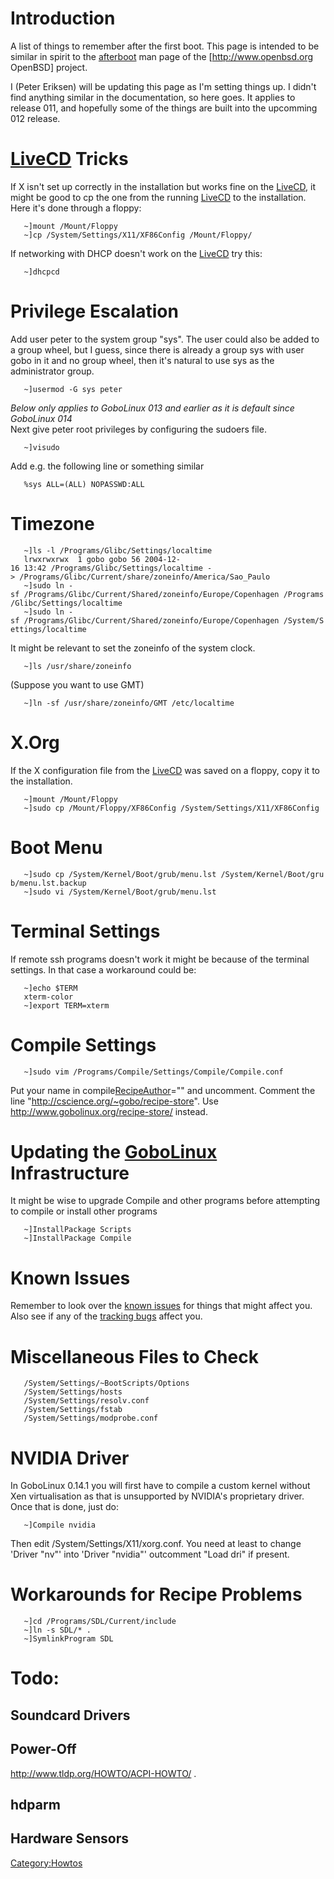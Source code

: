 = Introduction =
A list of things to remember after the first boot.  This page is intended to be similar in spirit to the [http://www.openbsd.org/cgi-bin/man.cgi?query=afterboot&apropos=0&sektion=0&manpath=OpenBSD+Current&arch=i386&format=html  afterboot]  man page of the [http://www.openbsd.org<!--/--> OpenBSD] project.

I (Peter Eriksen) will be updating this page as I'm setting things up. I didn't find anything similar in the documentation, so here goes.  It applies to release 011, and hopefully some of the things are built into the upcomming 012 release.

= [[LiveCD]] Tricks =
If X isn't set up correctly in the installation but works fine on the [[LiveCD]], it might be good to cp the one from the running [[LiveCD]] to the installation.  Here it's done through a floppy:

    ~]mount /Mount/Floppy 
    ~]cp /System/Settings/X11/XF86Config /Mount/Floppy/ 


If networking with DHCP doesn't work on the [[LiveCD]] try this:

    ~]dhcpcd 


= Privilege Escalation =
Add user peter to the system group "sys".  The user could also be added to a group wheel, but I guess, since there is already a group sys with user gobo in it and no group wheel, then it's natural to use sys as the administrator group.

    ~]usermod -G sys peter 

''Below only applies to GoboLinux 013 and earlier as it is default since GoboLinux 014'' <br />
Next give peter root privileges by configuring the sudoers file.

    ~]visudo 

Add e.g. the following line or something similar

    %sys ALL=(ALL) NOPASSWD:ALL 


= Timezone =

    ~]ls -l /Programs/Glibc/Settings/localtime 
    lrwxrwxrwx  1 gobo gobo 56 2004-12-16 13:42 /Programs/Glibc/Settings/localtime -> /Programs/Glibc/Current/share/zoneinfo/America/Sao_Paulo 
    ~]sudo ln -sf /Programs/Glibc/Current/Shared/zoneinfo/Europe/Copenhagen /Programs/Glibc/Settings/localtime 
    ~]sudo ln -sf /Programs/Glibc/Current/Shared/zoneinfo/Europe/Copenhagen /System/Settings/localtime 

It might be relevant to set the zoneinfo of the system clock.

    ~]ls /usr/share/zoneinfo 

(Suppose you want to use GMT)

    ~]ln -sf /usr/share/zoneinfo/GMT /etc/localtime 


= X.Org =
If the X configuration file from the [[LiveCD]] was saved on a floppy, copy it to the installation.

    ~]mount /Mount/Floppy 
    ~]sudo cp /Mount/Floppy/XF86Config /System/Settings/X11/XF86Config 


=  Boot Menu =

    ~]sudo cp /System/Kernel/Boot/grub/menu.lst /System/Kernel/Boot/grub/menu.lst.backup 
    ~]sudo vi /System/Kernel/Boot/grub/menu.lst 


= Terminal Settings =
If remote ssh programs doesn't work it might be because of the terminal settings.  In that case a workaround could be:

    ~]echo $TERM 
    xterm-color 
    ~]export TERM=xterm 


= Compile Settings =

    ~]sudo vim /Programs/Compile/Settings/Compile/Compile.conf 

Put your name in compile[[RecipeAuthor]]="" and uncomment.
Comment the line "http://cscience.org/~gobo/recipe-store".  Use http://www.gobolinux.org/recipe-store/ instead.

=  Updating the [[GoboLinux]] Infrastructure =
It might be wise to upgrade Compile and other programs
before attempting to compile or install other programs

    ~]InstallPackage Scripts 
    ~]InstallPackage Compile 


= Known Issues =
Remember to look over the [http://www.gobolinux.org/index.php?page=known_issues_014 known issues] for things that might affect you.
Also see if any of the [http://bugs.gobolinux.org tracking bugs] affect you.

= Miscellaneous Files to Check =

    /System/Settings/~BootScripts/Options 
    /System/Settings/hosts 
    /System/Settings/resolv.conf 
    /System/Settings/fstab 
    /System/Settings/modprobe.conf 


= NVIDIA Driver =
In GoboLinux 0.14.1 you will first have to compile a custom kernel without Xen virtualisation as that is unsupported by NVIDIA's proprietary driver. Once that is done, just do:


    ~]Compile nvidia 


Then edit /System/Settings/X11/xorg.conf. You need at least to change 'Driver "nv"' into 'Driver "nvidia"' outcomment "Load dri" if present.

= Workarounds for Recipe Problems =

    ~]cd /Programs/SDL/Current/include 
    ~]ln -s SDL/* . 
    ~]SymlinkProgram SDL 


= Todo: =
== Soundcard Drivers ==
== Power-Off ==
http://www.tldp.org/HOWTO/ACPI-HOWTO/ .
== hdparm ==
== Hardware Sensors ==

{{Handbook}}

[[Category:Howtos]]
